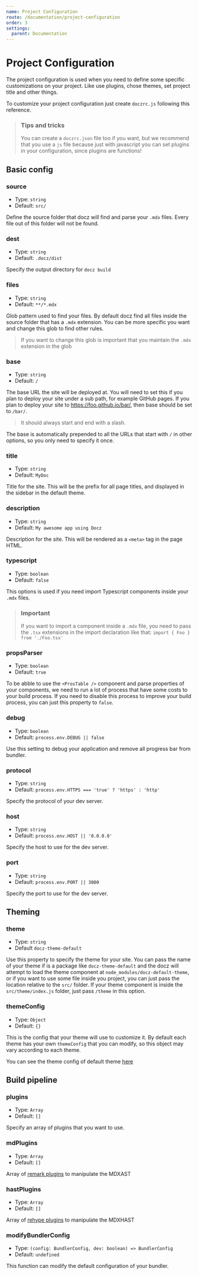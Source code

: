 ```yaml
---
name: Project Configuration
route: /documentation/project-configuration
order: 3
settings:
  parent: Documentation
---
```


# Project Configuration

The project configuration is used when you need to define some specific customizations on your project. Like use plugins, chose themes, set project title and other things.

To customize your project configuration just create `doczrc.js` following this reference.

> ### Tips and tricks
>
> You can create a `doczrc.json` file too if you want, but we recommend that you use a `js` file because just with javascript you can set plugins in your configuration, since plugins are functions!

## Basic config

### source

- Type: `string`
- Default: `src/`

Define the source folder that docz will find and parse your `.mdx` files. Every file out of this folder will not be found.

### dest

- Type: `string`
- Default: `.docz/dist`

Specify the output directory for `docz build`

### files

- Type: `string`
- Default: `**/*.mdx`

Glob pattern used to find your files. By default docz find all files inside the source folder that has a `.mdx` extension. You can be more specific you want and change this glob to find other rules.

> If you want to change this glob is important that you maintain the `.mdx` extension in the glob

### base

- Type: `string`
- Default: `/`

The base URL the site will be deployed at. You will need to set this if you plan to deploy your site under a sub path, for example GitHub pages. If you plan to deploy your site to https://foo.github.io/bar/, then base should be set to `/bar/`.

> It should always start and end with a slash.

The base is automatically prepended to all the URLs that start with `/` in other options, so you only need to specify it once.

### title

- Type: `string`
- Default: `MyDoc`

Title for the site. This will be the prefix for all page titles, and displayed in the sidebar in the default theme.

### description

- Type: `string`
- Default: `My awesome app using Docz`

Description for the site. This will be rendered as a `<meta>` tag in the page HTML.

### typescript

- Type: `boolean`
- Default: `false`

This options is used if you need import Typescript components inside your `.mdx` files.

> ### Important
>
> If you want to import a component inside a `.mdx` file, you need to pass the `.tsx` extensions in the import declaration like that: `import { Foo } from './Foo.tsx'`

### propsParser

- Type: `boolean`
- Default: `true`

To be abble to use the `<ProsTable />` component and parse properties of your components, we need to run a lot of process that have some costs to your build process. If you need to disable this process to improve your build process, you can just this property to `false`.

### debug

- Type: `boolean`
- Default: `process.env.DEBUG || false`

Use this setting to debug your application and remove all progress bar from bundler.

### protocol

- Type: `string`
- Default: `process.env.HTTPS === 'true' ? 'https' : 'http'`

Specify the protocol of your dev server.

### host

- Type: `string`
- Default: `process.env.HOST || '0.0.0.0'`

Specify the host to use for the dev server.

### port

- Type: `string`
- Default: `process.env.PORT || 3000`

Specify the port to use for the dev server.

## Theming

### theme

- Type: `string`
- Default `docz-theme-default`

Use this property to specify the theme for your site. You can pass the name of your theme if is a package like `docz-theme-default` and the docz will attempt to load the theme component at `node_modules/docz-default-theme`, or if you want to use some file inside you project, you can just pass the location relative to the `src/` folder. If your theme component is inside the `src/theme/index.js` folder, just pass `/theme` in this option.

### themeConfig

- Type: `Object`
- Default: `{}`

This is the config that your theme will use to customize it. By default each theme has your own `themeConfig` that you can modify, so this object may vary according to each theme.

You can see the theme config of default theme [here](https://github.com/pedronauck/docz/blob/master/packages/docz-theme-default/src/config.ts)

## Build pipeline

### plugins

- Type: `Array`
- Default: `[]`

Specify an array of plugins that you want to use.

### mdPlugins

- Type: `Array`
- Default: `[]`

Array of [remark plugins](https://github.com/remarkjs/remark/blob/master/doc/plugins.md) to manipulate the MDXAST

### hastPlugins

- Type: `Array`
- Default: `[]`

Array of [rehype plugins](https://github.com/rehypejs/rehype/blob/master/doc/plugins.md) to manipulate the MDXHAST

### modifyBundlerConfig

- Type: `(config: BundlerConfig, dev: boolean) => BundlerConfig`
- Default: `undefined`

This function can modify the default configuration of your bundler.
